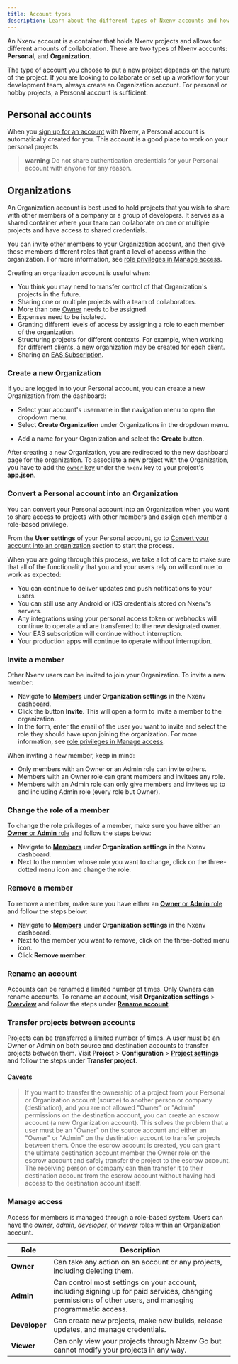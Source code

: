 ```yaml
---
title: Account types
description: Learn about the different types of Nxenv accounts and how to use them.
---
```



An Nxenv account is a container that holds Nxenv projects and allows for different amounts of collaboration. There are two types of Nxenv accounts: **Personal**, and **Organization**.

The type of account you choose to put a new project depends on the nature of the project. If you are looking to collaborate or set up a workflow for your development team, always create an Organization account. For personal or hobby projects, a Personal account is sufficient.

## Personal accounts

When you [sign up for an account](https://nxenv.dev/signup) with Nxenv, a Personal account is automatically created for you. This account is a good place to work on your personal projects.

> **warning** Do not share authentication credentials for your Personal account with anyone for any reason.

## Organizations

An Organization account is best used to hold projects that you wish to share with other members of a company or a group of developers. It serves as a shared container where your team can collaborate on one or multiple projects and have access to shared credentials.

You can invite other members to your Organization account, and then give these members different roles that grant a level of access within the organization. For more information, see [role privileges in Manage access](#manage-access).

Creating an organization account is useful when:

- You think you may need to transfer control of that Organization's projects in the future.
- Sharing one or multiple projects with a team of collaborators.
- More than one [Owner](/accounts/account-types/#manage-access) needs to be assigned.
- Expenses need to be isolated.
- Granting different levels of access by assigning a role to each member of the organization.
- Structuring projects for different contexts. For example, when working for different clients, a new organization may be created for each client.
- Sharing an [EAS Subscription](/eas/).

### Create a new Organization

If you are logged in to your Personal account, you can create a new Organization from the dashboard:

- Select your account's username in the navigation menu to open the dropdown menu.
- Select **Create Organization** under Organizations in the dropdown menu.

<ContentSpotlight
  alt="Open the dropdown menu on the dashboard to create a new organization."
  src="/static/images/accounts/create-an-organization.png"
  className="max-w-[200px]"
/>

- Add a name for your Organization and select the **Create** button.

<ContentSpotlight
  alt="Enter the name of your new organization."
  src="/static/images/accounts/enter-name-org.png"
  className="max-w-[720px]"
/>

After creating a new Organization, you are redirected to the new dashboard page for the organization. To associate a new project with the Organization, you have to add the [`owner` key](/versions/latest/config/app/#owner) under the `nxenv` key to your project's **app.json**.

### Convert a Personal account into an Organization

You can convert your Personal account into an Organization when you want to share access to projects with other members and assign each member a role-based privilege.

From the **User settings** of your Personal account, go to [Convert your account into an organization](https://nxenv.dev/settings#convert-account) section to start the process.

When you are going through this process, we take a lot of care to make sure that all of the functionality that you and your users rely on will continue to work as expected:

- You can continue to deliver updates and push notifications to your users.
- You can still use any Android or iOS credentials stored on Nxenv's servers.
- Any integrations using your personal access token or webhooks will continue to operate and are transferred to the new designated owner.
- Your EAS subscription will continue without interruption.
- Your production apps will continue to operate without interruption.

### Invite a member

Other Nxenv users can be invited to join your Organization. To invite a new member:

- Navigate to [**Members**](https://nxenv.dev/settings/members) under **Organization settings** in the Nxenv dashboard.
- Click the button **Invite**. This will open a form to invite a member to the organization.
- In the form, enter the email of the user you want to invite and select the role they should have upon joining the organization. For more information, see [role privileges in Manage access](#manage-access).

<ContentSpotlight
  alt="Example demonstrating multiple members in an organization."
  src="/static/images/accounts/members.png"
/>

When inviting a new member, keep in mind:

- Only members with an Owner or an Admin role can invite others.
- Members with an Owner role can grant members and invitees any role.
- Members with an Admin role can only give members and invitees up to and including Admin role (every role but Owner).

### Change the role of a member

To change the role privileges of a member, make sure you have either an [**Owner** or **Admin** role](/accounts/account-types/#manage-access) and follow the steps below:

- Navigate to [**Members**](https://nxenv.dev/settings/members) under **Organization settings** in the Nxenv dashboard.
- Next to the member whose role you want to change, click on the three-dotted menu icon and change the role.

### Remove a member

To remove a member, make sure you have either an [**Owner** or **Admin** role](/accounts/account-types/#manage-access) and follow the steps below:

- Navigate to [**Members**](https://nxenv.dev/settings/members) under **Organization settings** in the Nxenv dashboard.
- Next to the member you want to remove, click on the three-dotted menu icon.
- Click **Remove member**.

### Rename an account

Accounts can be renamed a limited number of times. Only Owners can rename accounts. To rename an account, visit **Organization settings** > [**Overview**](https://nxenv.dev/accounts/[account]/settings) and follow the steps under [**Rename account**](https://nxenv.dev/accounts/[account]/settings#rename-account).

<ContentSpotlight
  alt="Rename Account settings panel."
  src="/static/images/accounts/rename-account.png"
  className="max-w-[720px]"
/>

### Transfer projects between accounts

Projects can be transferred a limited number of times. A user must be an Owner or Admin on both source and destination accounts to transfer projects between them. Visit **Project** > **Configuration** > [**Project settings**](https://nxenv.dev/accounts/[account]/projects/[project]/settings) and follow the steps under **Transfer project**.

<ContentSpotlight
  alt="Transfer Projects settings panel."
  src="/static/images/accounts/transfer-project.png"
  className="max-w-[720px]"
/>

#### Caveats

> If you want to transfer the ownership of a project from your Personal or Organization account (source) to another person or company (destination), and you are not allowed "Owner" or "Admin" permissions on the destination account, you can create an escrow account (a new Organization account). This solves the problem that a user must be an "Owner" on the source account and either an "Owner" or "Admin" on the destination account to transfer projects between them. Once the escrow account is created, you can grant the ultimate destination account member the Owner role on the escrow account and safely transfer the project to the escrow account. The receiving person or company can then transfer it to their destination account from the escrow account without having had access to the destination account itself.

### Manage access

Access for members is managed through a role-based system. Users can have the _owner_, _admin_, _developer_, or _viewer_ roles within an Organization account.

| Role          | Description                                                                                                                                               |
| ------------- | --------------------------------------------------------------------------------------------------------------------------------------------------------- |
| **Owner**     | Can take any action on an account or any projects, including deleting them.                                                                               |
| **Admin**     | Can control most settings on your account, including signing up for paid services, changing permissions of other users, and managing programmatic access. |
| **Developer** | Can create new projects, make new builds, release updates, and manage credentials.                                                                        |
| **Viewer**    | Can only view your projects through Nxenv Go but cannot modify your projects in any way.                                                                   |

